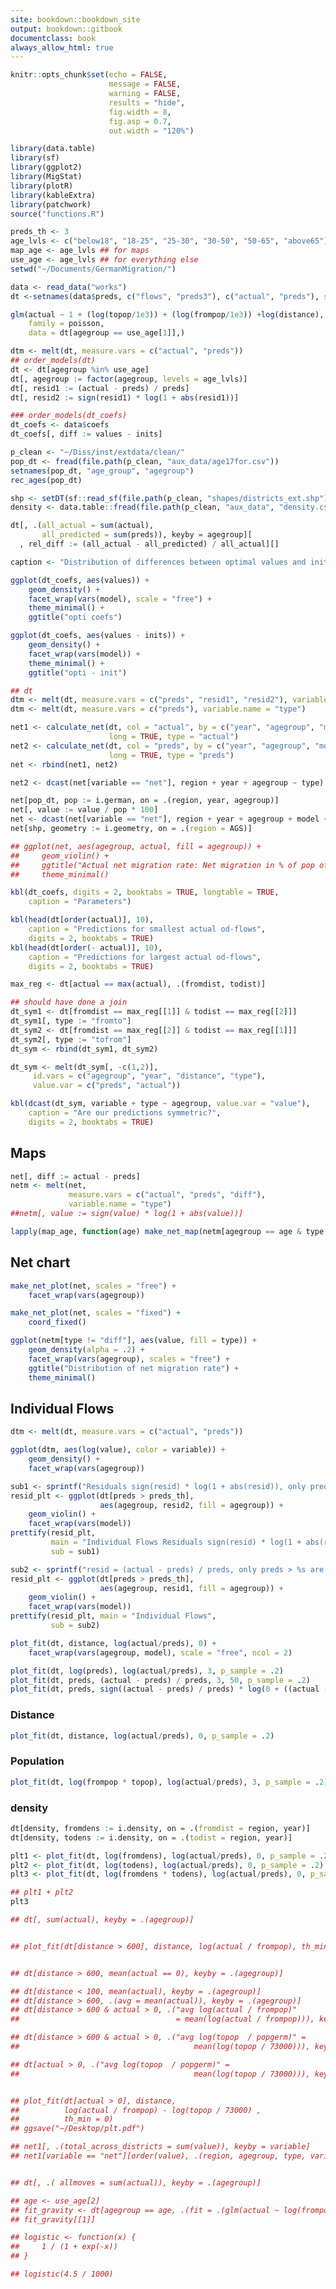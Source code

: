 ```yaml
--- 
site: bookdown::bookdown_site
output: bookdown::gitbook
documentclass: book
always_allow_html: true
---
```


```r

knitr::opts_chunk$set(echo = FALSE,
                      message = FALSE,
                      warning = FALSE,
                      results = "hide",
                      fig.width = 8,
                      fig.asp = 0.7,
                      out.width = "120%")

```

```r

library(data.table)
library(sf)
library(ggplot2)
library(MigStat)
library(plotR)
library(kableExtra)
library(patchwork)
source("functions.R")

```

```r

preds_th <- 3
age_lvls <- c("below18", "18-25", "25-30", "30-50", "50-65", "above65")
map_age <- age_lvls ## for maps
use_age <- age_lvls ## for everything else
setwd("~/Documents/GermanMigration/")

data <- read_data("works")
dt <-setnames(data$preds, c("flows", "preds3"), c("actual", "preds"), skip_absent = TRUE)

glm(actual ~ 1 + (log(topop/1e3)) + (log(frompop/1e3)) +log(distance),
    family = poisson,
    data = dt[agegroup == use_age[1]],)

dtm <- melt(dt, measure.vars = c("actual", "preds"))
## order_models(dt)
dt <- dt[agegroup %in% use_age]
dt[, agegroup := factor(agegroup, levels = age_lvls)]
dt[, resid1 := (actual - preds) / preds]
dt[, resid2 := sign(resid1) * log(1 + abs(resid1))]

### order_models(dt_coefs)
dt_coefs <- data$coefs
dt_coefs[, diff := values - inits]

p_clean <- "~/Diss/inst/extdata/clean/"
pop_dt <- fread(file.path(p_clean, "aux_data/age17for.csv"))
setnames(pop_dt, "age_group", "agegroup")
rec_ages(pop_dt)

shp <- setDT(sf::read_sf(file.path(p_clean, "shapes/districts_ext.shp")))
density <- data.table::fread(file.path(p_clean, "aux_data", "density.csv"))

dt[, .(all_actual = sum(actual),
       all_predicted = sum(preds)), keyby = agegroup][
  , rel_diff := (all_actual - all_predicted) / all_actual][]

```

```r

caption <- "Distribution of differences between optimal values and initial values."

ggplot(dt_coefs, aes(values)) +
    geom_density() +
    facet_wrap(vars(model), scale = "free") +
    theme_minimal() +
    ggtitle("opti coefs")

ggplot(dt_coefs, aes(values - inits)) +
    geom_density() +
    facet_wrap(vars(model)) +
    theme_minimal() +
    ggtitle("opti - init")

```

```r

## dt
dtm <- melt(dt, measure.vars = c("preds", "resid1", "resid2"), variable.name = "type")
dtm <- melt(dt, measure.vars = c("preds"), variable.name = "type")

net1 <- calculate_net(dt, col = "actual", by = c("year", "agegroup", "model"),
                      long = TRUE, type = "actual")
net2 <- calculate_net(dt, col = "preds", by = c("year", "agegroup", "model"),
                      long = TRUE, type = "preds")
net <- rbind(net1, net2)

net2 <- dcast(net[variable == "net"], region + year + agegroup ~ type)

net[pop_dt, pop := i.german, on = .(region, year, agegroup)]
net[, value := value / pop * 100]
net <- dcast(net[variable == "net"], region + year + agegroup + model ~ type, value.var = "value")
net[shp, geometry := i.geometry, on = .(region = AGS)]

## ggplot(net, aes(agegroup, actual, fill = agegroup)) +
##     geom_violin() +
##     ggtitle("Actual net migration rate: Net migration in % of pop of agegroup") +
##     theme_minimal()

```

```r

kbl(dt_coefs, digits = 2, booktabs = TRUE, longtable = TRUE,
    caption = "Parameters")

```

```r

kbl(head(dt[order(actual)], 10),
    caption = "Predictions for smallest actual od-flows",
    digits = 2, booktabs = TRUE)
kbl(head(dt[order(- actual)], 10),
    caption = "Predictions for largest actual od-flows",
    digits = 2, booktabs = TRUE)

max_reg <- dt[actual == max(actual), .(fromdist, todist)]

## should have done a join
dt_sym1 <- dt[fromdist == max_reg[[1]] & todist == max_reg[[2]]]
dt_sym1[, type := "fromto"]
dt_sym2 <- dt[fromdist == max_reg[[2]] & todist == max_reg[[1]]]
dt_sym2[, type := "tofrom"]
dt_sym <- rbind(dt_sym1, dt_sym2)

dt_sym <- melt(dt_sym[, -c(1,2)],
     id.vars = c("agegroup", "year", "distance", "type"),
     value.var = c("preds", "actual"))

kbl(dcast(dt_sym, variable + type ~ agegroup, value.var = "value"),
    caption = "Are our predictions symmetric?",
    digits = 2, booktabs = TRUE)

```

## Maps
```r

net[, diff := actual - preds]
netm <- melt(net,
             measure.vars = c("actual", "preds", "diff"),
             variable.name = "type")
##netm[, value := sign(value) * log(1 + abs(value))]

lapply(map_age, function(age) make_net_map(netm[agegroup == age & type %in% c("actual", "preds")]))

```

## Net chart
```r

make_net_plot(net, scales = "free") +
    facet_wrap(vars(agegroup))

make_net_plot(net, scales = "fixed") +
    coord_fixed()

ggplot(netm[type != "diff"], aes(value, fill = type)) +
    geom_density(alpha = .2) +
    facet_wrap(vars(agegroup), scales = "free") +
    ggtitle("Distribution of net migration rate") +
    theme_minimal()

```

## Individual Flows

```r

dtm <- melt(dt, measure.vars = c("actual", "preds"))

ggplot(dtm, aes(log(value), color = variable)) +
    geom_density() +
    facet_wrap(vars(agegroup))

```

```r

sub1 <- sprintf("Residuals sign(resid) * log(1 + abs(resid)), only preds > %s are shown", preds_th)
resid_plt <- ggplot(dt[preds > preds_th],
                    aes(agegroup, resid2, fill = agegroup)) +
    geom_violin() +
    facet_wrap(vars(model))
prettify(resid_plt,
         main = "Individual Flows Residuals sign(resid) * log(1 + abs(resid))",
         sub = sub1)

sub2 <- sprintf("resid = (actual - preds) / preds, only preds > %s are shown", preds_th)
resid_plt <- ggplot(dt[preds > preds_th],
                    aes(agegroup, resid1, fill = agegroup)) +
    geom_violin() +
    facet_wrap(vars(model))
prettify(resid_plt, main = "Individual Flows",
         sub = sub2)

```

```r

plot_fit(dt, distance, log(actual/preds), 0) +
    facet_wrap(vars(agegroup, model), scale = "free", ncol = 2) 

plot_fit(dt, log(preds), log(actual/preds), 3, p_sample = .2)
plot_fit(dt, preds, (actual - preds) / preds, 3, 50, p_sample = .2) 
plot_fit(dt, preds, sign((actual - preds) / preds) * log(0 + ((actual - preds) / preds)) , 1, 50, p_sample = .2)

```

### Distance

```r

plot_fit(dt, distance, log(actual/preds), 0, p_sample = .2)

```

### Population

```r

plot_fit(dt, log(frompop * topop), log(actual/preds), 3, p_sample = .2)

```

### density
```r

dt[density, fromdens := i.density, on = .(fromdist = region, year)]
dt[density, todens := i.density, on = .(todist = region, year)]

plt1 <- plot_fit(dt, log(fromdens), log(actual/preds), 0, p_sample = .2)
plt2 <- plot_fit(dt, log(todens), log(actual/preds), 0, p_sample = .2)
plt3 <- plot_fit(dt, log(fromdens * todens), log(actual/preds), 0, p_sample = .2)

## plt1 + plt2
plt3

## dt[, sum(actual), keyby = .(agegroup)]


## plot_fit(dt[distance > 600], distance, log(actual / frompop), th_min = 0)


## dt[distance > 600, mean(actual == 0), keyby = .(agegroup)]

## dt[distance < 100, mean(actual), keyby = .(agegroup)]
## dt[distance > 600, .(avg = mean(actual)), keyby = .(agegroup)]
## dt[distance > 600 & actual > 0, .("avg log(actual / frompop)"
##                                   = mean(log(actual / frompop))), keyby = .(agegroup)]

## dt[distance > 600 & actual > 0, .("avg log(topop  / popgerm)" =
##                                       mean(log(topop / 73000))), keyby = .(agegroup)]

## dt[actual > 0, .("avg log(topop  / popgerm)" =
##                                       mean(log(topop / 73000))), keyby = .(agegroup)]


## plot_fit(dt[actual > 0], distance,
##          log(actual / frompop) - log(topop / 73000) ,
##          th_min = 0)
## ggsave("~/Desktop/plt.pdf")

## net1[, .(total_across_districts = sum(value)), keyby = variable]
## net1[variable == "net"][order(value), .(region, agegroup, type, variable, value)]


## dt[, .( allmoves = sum(actual)), keyby = .(agegroup)]

## age <- use_age[2]
## fit_gravity <- dt[agegroup == age, .(fit = .(glm(actual ~ log(frompop) + log(topop) + log(distance), family = poisson)))]
## fit_gravity[[1]]

## logistic <- function(x) {
##     1 / (1 + exp(-x))
## }

## logistic(4.5 / 1000)

```
